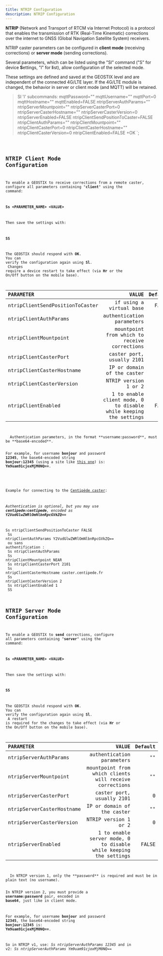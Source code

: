```yaml
---
title: NTRIP Configuration
description: NTRIP Configuration
---
```


**NTRIP** (Network and Transport of RTCM via Internet Protocol) is a protocol that enables the transmission of RTK (Real-Time Kinematic) corrections over the internet to GNSS (Global Navigation Satellite System) receivers.

NTRIP caster parameters can be configured in **client mode** (receiving corrections) or **server mode** (sending corrections).

Several parameters, which can be listed using the "Sl" command ("S" for device **S**ettings, "l" for **l**ist), allow configuration of the selected mode.


<Aside type="note" title="Important">
  These settings are defined and saved at the GEOSTIX level and are independent of the connected 4G/LTE layer. If the 4G/LTE module is changed, the behavior in server or client mode (and MQTT) will be retained.
</Aside>


>Sl
'l' subcommands:
  mqttPassword=""
  mqttUsername=""
  mqttPort=0
  mqttHostname=""
  mqttEnabled=FALSE
  ntripServerAuthParams=""
  ntripServerMountpoint=""
  ntripServerCasterPort=0
  ntripServerCasterHostname=""
  ntripServerCasterVersion=0
  ntripServerEnabled=FALSE
  ntripClientSendPositionToCaster=FALSE
  ntripClientAuthParams=""
  ntripClientMountpoint=""
  ntripClientCasterPort=0
  ntripClientCasterHostname=""
  ntripClientCasterVersion=0
  ntripClientEnabled=FALSE
+OK
>`;

<Code code={cmdSl} lang="js" title="cmd Sl" frame="terminal" />

## NTRIP Client Mode Configuration

To enable a GEOSTIX to receive corrections from a remote caster, configure all parameters containing "**client**" using the command:

**Ss \<PARAMETER_NAME\> \<VALUE\>**

Then save the settings with:

**SS**

The GEOSTIX should respond with **OK**.<br/>You can verify the configuration again using **Sl**.<br/>
Changes require a device restart to take effect (via **Hr** or the On/Off button on the mobile base).

|PARAMETER|VALUE|Default|
|:---|---:|---:|
|ntripClientSendPositionToCaster|if using a virtual base|FALSE|
|ntripClientAuthParams|authentication parameters|""|
|ntripClientMountpoint|mountpoint from which to receive corrections|""|
|ntripClientCasterPort|caster port, usually 2101|0|
|ntripClientCasterHostname|IP or domain of the caster|""|
|ntripClientCasterVersion|NTRIP version 1 or 2|0|
|ntripClientEnabled|1 to enable client mode, 0 to disable while keeping the settings|FALSE|

<Aside type="note" title="ntripClientAuthParams">
  Authentication parameters, in the format **username:password**, must be **base64-encoded**.
  
  For example, for username **bonjour** and password **12345**, the base64-encoded string **bonjour:12345** (using a site like [this one](https://www.base64encode.org/)) is: **Ym9uam91cjoxMjM0NQ==**.
</Aside>

Example for connecting to the [Centipède caster](https://docs.centipede.fr/):

*Authentication is optional, but you may use **centipede:centipede**, encoded as **Y2VudGlwZWRlOmNlbnRpcGVkZQ==***

Ss ntripClientSendPositionToCaster FALSE<br/>
Ss ntripClientAuthParams Y2VudGlwZWRlOmNlbnRpcGVkZQ==<br/>
ou sans authentification :<br/>
Ss ntripClientAuthParams<br/>
Ss ntripClientMountpoint NEAR<br/>
Ss ntripClientCasterPort 2101<br/>
Ss ntripClientCasterHostname caster.centipede.fr<br/>
Ss ntripClientCasterVersion 2<br/>
Ss ntripClientEnabled 1<br/>
SS<br/>

## NTRIP Server Mode Configuration

To enable a GEOSTIX to **send** corrections, configure all parameters containing "**server**" using the command:

**Ss \<PARAMETER_NAME\> \<VALUE\>**

Then save the settings with:

**SS**

The GEOSTIX should respond with **OK**.<br/>You can verify the configuration again using **Sl**.<br/>
A restart is required for the changes to take effect (via **Hr** or the On/Off button on the mobile base).

|PARAMETER|VALUE|Default|
|:---|---:|---:|
|ntripServerAuthParams|authentication parameters|""|
|ntripServerMountpoint|mountpoint from which clients will receive corrections|""|
|ntripServerCasterPort|caster port, usually 2101|0|
|ntripServerCasterHostname|IP or domain of the caster|""|
|ntripServerCasterVersion|NTRIP version 1 or 2|0|
|ntripServerEnabled|1 to enable server mode, 0 to disable while keeping the settings|FALSE|

<Aside type="note" title="ntripServerAuthParams">
  In NTRIP version 1, only the **password** is required and must be in plain text (no username). 
  
  In NTRIP version 2, you must provide a **username:password** pair, encoded in **base64**, just like in client mode.

  For example, for username **bonjour** and password **12345**, the base64-encoded string **bonjour:12345** is: **Ym9uam91cjoxMjM0NQ==**.

  So in NTRIP v1, use: *Ss ntripServerAuthParams 12345* and in v2: *Ss ntripServerAuthParams Ym9uam91cjoxMjM0NQ==*
</Aside>
